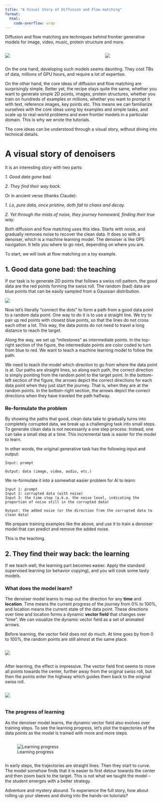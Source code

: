 ```yaml
---
title: "A Visual Story of Diffusion and Flow matching"
format:
  html:
    code-overflow: wrap
---
```



Diffusion and flow matching are techniques behind frontier generative models for image, video, music, protein structure and more.

::: {.columns}
::: {.column width="60%"}
![](assets/veo2_dog_swim.gif){fig-align="center"}
:::

::: {.column width="33%"}
![](assets/allatom_level_diffusion.gif){fig-align="center"}
:::
:::

<!-- image source: https://ai.plainenglish.io/googles-groundbreaking-ai-video-model-veo2-what-it-means-for-the-future-of-content-creation-267882ddf9e4, 
  https://github.com/ProteinDesignLab/protpardelle#use-in-webapp-and-pymol,
  https://www.dreamfold.ai/blog/foldflow-2,
  https://x.com/json_yim/status/1711820093808857506,
  -->

On the one hand, developing such models seems daunting. They cost TBs of data, millions of GPU hours, and require a lot of expertise.

On the other hand, the core ideas of diffusion and flow matching are surprisingly simple. Better yet, the recipe stays quite the same, whether you want
to generate simple 2D points, images, protein structures, whether you train on hundreds of examples or millions, whether you want to prompt it with text,
reference images, key points etc. This means we can familiarize ourselves with the core ideas using toy examples and simple tasks, and scale up to
real-world problems and even frontier models in a particular domain. This is why we wrote the tutorials.

The core ideas can be understood through a visual story, without diving into technical details.

# A visual story of denoisers

It is an interesting story with two parts:

::: {.text-center}
*1. Good data gone bad.* 

*2. They find their way back.*
:::

Or in ancient verse (thanks Claude):

::: {.text-center}
*1. Lo, pure data, once pristine, doth fall to chaos and decay.*

*2. Yet through the mists of noise, they journey homeward, finding their true way.*
:::

Both diffusion and flow matching uses this idea. Starts with noise, and gradually removes noise to recover the clean data. 
It does so with a denoiser, which is a machine learning model. The denoiser is like GPS navigation. It tells you where to go next, depending on where you are.

To start, we will look at flow matching on a toy example.

## 1. Good data gone bad: the teaching

If our task is to generate 2D points that follows a swiss roll pattern, the good data are the red points forming the swiss roll. The random (bad) data are blue points that can be easily sampled from a Gaussian distribution.

![](assets/fm_teaching.png)

Now let's literally "connect the dots" to form a path from a good data point to a random data point. One way to do it is to use a straight line. We try to pair up red points with closest blue points, so that the lines do not cross each other a lot. This way, the data points do not need to travel a long distance to reach the target.

Along the way, we set up "milestones" as intermediate points. In the top-right section of the figure, the intermediate points are color coded to turn from blue to red. We want to teach a machine learning model to follow the path.

We need to teach the model which direction to go from where the data point is at. Our paths are straight lines, so along each path, the correct direction is simply pointing from the random point to the target point. In the bottom-left section of the figure, the arrows depict the correct directions for each data point when they just start the journey. That is, when they are at the random points. In the bottom-right section, the arrows depict the correct directions when they have traveled the path halfway.

### Re-formulate the problem

By showing the paths that good, clean data take to gradually turns into completely corrupted data, we break up a challenging task into small steps. To generate clean data is not necessarily a one step process. Instead, one can take a small step at a time. This incremental task is easier for the model to learn.

In other words, the original generative task has the following input and output:

```
Input: prompt

Output: data (image, video, audio, etc.)
```

We re-formulate it into a somewhat easier problem for AI to learn:

```
Input 1: prompt
Input 2: corrupted data (with noise)
Input 3: the time step (a.k.a. the noise level, indicating the proportion of noise still in the corrupted data)

Output: the added noise (or the direction from the corrupted data to clean data)
```

We prepare training examples like the above, and use it to train a denoiser model that can predict and remove the added noise.

This is the teaching.

## 2. They find their way back: the learning

If we teach well, the learning part becomes easier. Apply the standard supervised learning (or behavior copying), and you will cook some tasty models.

### What does the model learn?

The denoiser model learns to map out the direction for any **time** and **location**. Time means the current progress of the journey from 0% to 100%, and location means the current state of the data point. These directions over time and location forms a dynamic **vector field** that changes over "time". We can visualize the dynamic vector field as a set of animated arrows.

Before learning, the vector field does not do much. At time goes by from 0 to 100%, the random points are still almost at the same place.

::: {.columns}
::: {.column width="100%"}
![](assets/initial_denoising_vector_field.gif){fig-align="left" fig-scap="Before learning"}
:::
:::

After learning, the effect is impressive. The vector field first seems to move all points towards the center, further away from the original swiss roll, but then the points enter the highway which guides them back to the original swiss roll.

::: {.columns}
::: {.column width="100%"}
![](assets/learned_denoising_vector_field.gif){fig-align="left" fig-scap="After learning"}
:::
:::

### The progress of learning

As the denoiser model learns, the dynamic vector field also evolves over training steps. To see the learning progress, let's plot the trajectories of the data points as the model is trained with more and more steps.

::: {.columns}

::: {.column width="100%"}
![Learning progress](assets/denoising_trajectories_over_training_steps.gif){fig-align="left"}
:::

:::

In early steps, the trajectories are straight lines. Then they start to curve. The model somehow finds that it is easier to first detour towards the center and then zoom back to the target. This is not what we taught the model -- the student emerges with a better strategy.

Adventure and mystery abound. To experience the full story, how about rolling up your sleeves and diving into the hands-on tutorials?


